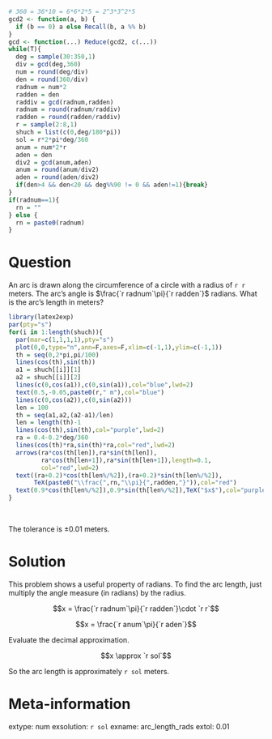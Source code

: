 ```r
# 360 = 36*10 = 6*6*2*5 = 2^3*3^2*5
gcd2 <- function(a, b) {
  if (b == 0) a else Recall(b, a %% b)
}
gcd <- function(...) Reduce(gcd2, c(...))
while(T){
  deg = sample(30:350,1)
  div = gcd(deg,360)
  num = round(deg/div)
  den = round(360/div)
  radnum = num*2
  radden = den
  raddiv = gcd(radnum,radden)
  radnum = round(radnum/raddiv)
  radden = round(radden/raddiv)
  r = sample(2:8,1)
  shuch = list(c(0,deg/180*pi))
  sol = r*2*pi*deg/360
  anum = num*2*r
  aden = den
  div2 = gcd(anum,aden)
  anum = round(anum/div2)
  aden = round(aden/div2)
  if(den>4 && den<20 && deg%%90 != 0 && aden!=1){break}
}
if(radnum==1){
  rn = ""
} else {
  rn = paste0(radnum)
}
```

Question
========

An arc is drawn along the circumference of a circle with a radius of `r r` meters. The arc's angle is $\frac{`r radnum`\pi}{`r radden`}$ radians. What is the arc's length in meters?

```r
library(latex2exp)
par(pty="s")
for(i in 1:length(shuch)){
  par(mar=c(1,1,1,1),pty="s")
  plot(0,0,type="n",ann=F,axes=F,xlim=c(-1,1),ylim=c(-1,1))
  th = seq(0,2*pi,pi/100)
  lines(cos(th),sin(th))
  a1 = shuch[[i]][1]
  a2 = shuch[[i]][2]
  lines(c(0,cos(a1)),c(0,sin(a1)),col="blue",lwd=2)
  text(0.5,-0.05,paste0(r," m"),col="blue")
  lines(c(0,cos(a2)),c(0,sin(a2)))
  len = 100
  th = seq(a1,a2,(a2-a1)/len)
  len = length(th)-1
  lines(cos(th),sin(th),col="purple",lwd=2)
  ra = 0.4-0.2*deg/360
  lines(cos(th)*ra,sin(th)*ra,col="red",lwd=2)
  arrows(ra*cos(th[len]),ra*sin(th[len]),
         ra*cos(th[len+1]),ra*sin(th[len+1]),length=0.1,
         col="red",lwd=2)
  text((ra+0.2)*cos(th[len%/%2]),(ra+0.2)*sin(th[len%/%2]),
       TeX(paste0("\\frac{",rn,"\\pi}{",radden,"}")),col="red")
  text(0.9*cos(th[len%/%2]),0.9*sin(th[len%/%2]),TeX("$x$"),col="purple")
}
```
\

The tolerance is $\pm0.01$ meters.

Solution
========

This problem shows a useful property of radians. To find the arc length, just multiply the angle measure (in radians) by the radius.

$$x = \frac{`r radnum`\pi}{`r radden`}\cdot `r r`$$

$$x = \frac{`r anum`\pi}{`r aden`}$$

Evaluate the decimal approximation.

$$x \approx `r sol`$$

So the arc length is approximately `r sol` meters.

Meta-information
============
extype: num
exsolution: `r sol`
exname: arc_length_rads
extol: 0.01